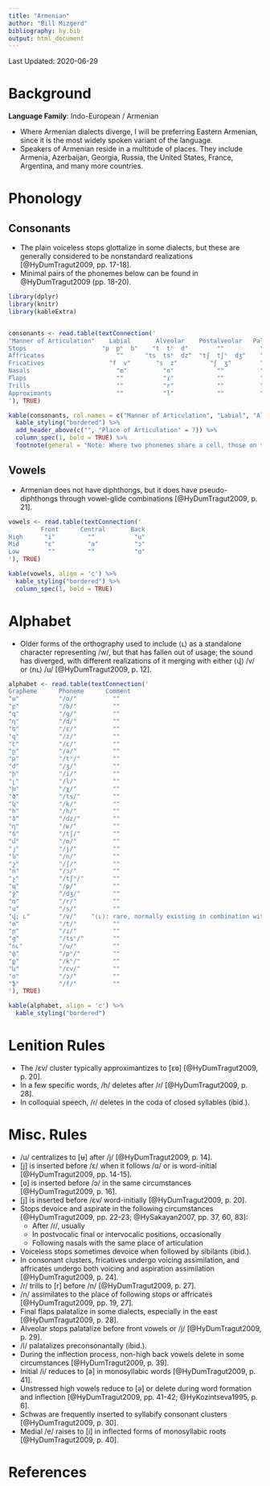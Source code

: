 ```yaml
---
title: "Armenian"
author: "Bill Mizgerd"
bibliography: hy.bib
output: html_document
---
```


Last Updated: 2020-06-29

# Background

**Language Family**: Indo-European / Armenian

* Where Armenian dialects diverge, I will be preferring Eastern Armenian, since it is the most widely spoken variant of the language.
* Speakers of Armenian reside in a multitude of places. They include Armenia, Azerbaijan, Georgia, Russia, the United States, France, Argentina, and many more countries.

# Phonology

## Consonants

* The plain voiceless stops glottalize in some dialects, but these are generally considered to be nonstandard realizations [@HyDumTragut2009, pp. 17-18].
* Minimal pairs of the phonemes below can be found in @HyDumTragut2009 (pp. 18-20).

```r

library(dplyr)
library(knitr)
library(kableExtra)


consonants <- read.table(textConnection('
"Manner of Articulation"    Labial       Alveolar    Postalveolar   Palatal    Velar     Uvular   Glottal
Stops                     "p  pʰ  b"    "t  tʰ  d"        ""          ""    "k  kʰ  ɡ"     ""        ""
Affricates                    ""      "ts  tsʰ  dz"  "tʃ  tʃʰ  dʒ"    ""        ""         ""        ""  
Fricatives                  "f  v"       "s  z"         "ʃ  ʒ"        ""        ""       "χ  ʁ"      "h"  
Nasals                        "m"          "n"            ""          ""        ""         ""        ""
Flaps                         ""           "ɾ"            ""          ""        ""         ""        ""  
Trills                        ""           "r"            ""          ""        ""         ""        ""  
Approximants                  ""           "l"            ""          "j"       ""         ""        ""
'), TRUE)

kable(consonants, col.names = c("Manner of Articulation", "Labial", "Alveolar", "Postalveolar", "Palatal", "Velar", "Uvular", "Glottal"), align = 'c') %>%
  kable_styling("bordered") %>%
  add_header_above(c("", "Place of Articulation" = 7)) %>%
  column_spec(1, bold = TRUE) %>%
  footnote(general = "Note: Where two phonemes share a cell, those on the left are voiceless and those on the right are voiced. Where three phonemes share a cell, they are ordered voiceless, aspirated, and voiced.", general_title = "")
```

## Vowels

* Armenian does not have diphthongs, but it does have pseudo-diphthongs through vowel-glide combinations [@HyDumTragut2009, p. 21].

```r

vowels <- read.table(textConnection('
         Front      Central       Back
High      "i"         ""           "u"
Mid       "ɛ"         "ə"          "ɔ"
Low        ""         ""           "ɑ"
'), TRUE)

kable(vowels, align = 'c') %>%
  kable_styling("bordered") %>%
  column_spec(1, bold = TRUE)
```    

# Alphabet

* Older forms of the orthography used to include ⟨ւ⟩ as a standalone character representing /w/, but that has fallen out of usage; the sound has diverged, with different realizations of it merging with either ⟨վ⟩ /v/ or ⟨ու⟩ /u/ [@HyDumTragut2009, p. 12].

```r

alphabet <- read.table(textConnection('
Grapheme      Phoneme      Comment
"ա"           "/ɑ/"          ""
"բ"           "/b/"          ""
"գ"           "/ɡ/"          ""
"դ"           "/d/"          ""
"ե"           "/ɛ/"          ""
"զ"           "/z/"          ""
"է"           "/ɛ/"          ""
"ը"           "/ə/"          ""
"թ"           "/tʰ/"         ""
"ժ"           "/ʒ/"          ""
"ի"           "/i/"          ""
"լ"           "/l/"          ""
"խ"           "/χ/"          ""
"ծ"           "/ts/"         ""
"կ"           "/k/"          ""
"հ"           "/h/"          ""
"ձ"           "/dz/"         ""
"ղ"           "/ʁ/"          ""
"ճ"           "/tʃ/"         ""
"մ"           "/m/"          ""
"յ"           "/j/"          ""
"ն"           "/n/"          ""
"շ"           "/ʃ/"          ""
"ո"           "/ɔ/"          ""
"չ"           "/tʃʰ/"        ""
"պ"           "/p/"          ""
"ջ"           "/dʒ/"         ""
"ռ"           "/r/"          ""
"ս"           "/s/"          ""
"վ; ւ"        "/v/"    "⟨ւ⟩: rare, normally existing in combination with ⟨ո⟩"
"տ"           "/t/"          ""
"ր"           "/ɾ/"          ""
"ց"           "/tsʰ/"        ""
"ու"          "/u/"          ""
"փ"           "/pʰ/"         ""
"ք"           "/kʰ/"         ""
"և"           "/ɛv/"         ""
"օ"           "/ɔ/"          ""
"ֆ"           "/f/"          ""
'), TRUE)

kable(alphabet, align = 'c') %>%
  kable_styling("bordered")
```  

# Lenition Rules

* The /ɛv/ cluster typically approximantizes to [ɛʋ] [@HyDumTragut2009, p. 20].
* In a few specific words, /h/ deletes after /ɾ/ [@HyDumTragut2009, p. 28].
* In colloquial speech, /ɾ/ deletes in the coda of closed syllables (ibid.).

# Misc. Rules

* /u/ centralizes to [ʉ] after /j/ [@HyDumTragut2009, p. 14].
* [j] is inserted before /ɛ/ when it follows /ɑ/ or is word-initial [@HyDumTragut2009, pp. 14-15].
* [ʋ] is inserted before /ɔ/ in the same circumstances [@HyDumTragut2009, p. 16].
* [j] is inserted before /ɛv/ word-initially [@HyDumTragut2009, p. 20].
* Stops devoice and aspirate in the following circumstances [@HyDumTragut2009, pp. 22-23; @HySakayan2007, pp. 37, 60, 83]:
    - After /ɾ/, usually
    - In postvocalic final or intervocalic positions, occasionally
    - Following nasals with the same place of articulation
* Voiceless stops sometimes devoice when followed by sibilants (ibid.).
* In consonant clusters, fricatives undergo voicing assimilation, and affricates undergo both voicing and aspiration assimilation [@HyDumTragut2009, p. 24].
* /ɾ/ trills to [r] before /n/ [@HyDumTragut2009, p. 27].
* /n/ assimilates to the place of following stops or affricates [@HyDumTragut2009, pp. 19, 27].
* Final flaps palatalize in some dialects, especially in the east [@HyDumTragut2009, p. 28].
* Alveolar stops palatalize before front vowels or /j/ [@HyDumTragut2009, p. 29].
* /l/ palatalizes preconsonantally (ibid.).
* During the inflection process, non-high back vowels delete in some circumstances [@HyDumTragut2009, p. 39].
* Initial /i/ reduces to [ə] in monosyllabic words [@HyDumTragut2009, p. 41].
* Unstressed high vowels reduce to [ə] or delete during word formation and inflection [@HyDumTragut2009, pp. 41-42; @HyKozintseva1995, p. 6].
* Schwas are frequently inserted to syllabify consonant clusters [@HyDumTragut2009, p. 30].
* Medial /e/ raises to [i] in inflected forms of monosyllabic roots [@HyDumTragut2009, p. 40].

# References
